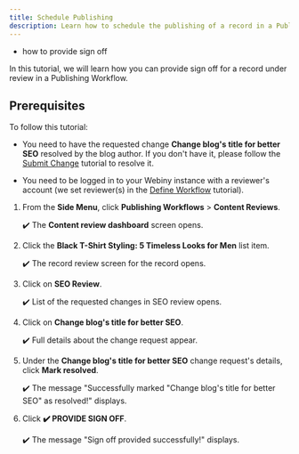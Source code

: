 ```yaml
---
title: Schedule Publishing
description: Learn how to schedule the publishing of a record in a Publishing Workflow.
---
```



<Alert type="success" title="WHAT YOU'LL LEARN">

- how to provide sign off

</Alert>

In this tutorial, we will learn how you can provide sign off for a record under review in a Publishing Workflow.

## Prerequisites

To follow this tutorial:

- You need to have the requested change **Change blog's title for better SEO** resolved by the blog author. If you don't have it, please follow the [Submit Change](./submit-change) tutorial to resolve it.

- You need to be logged in to your Webiny instance with a reviewer's account (we set reviewer(s) in the [Define Workflow](./define-workflow) tutorial).

1. From the **Side Menu**, click **Publishing Workflows** > **Content Reviews**.

    ✔️ The **Content review dashboard** screen opens.

2. Click the **Black T-Shirt Styling: 5 Timeless Looks for Men** list item.

    ✔️ The record review screen for the record opens.

3. Click on **SEO Review**.

    ✔️ List of the requested changes in SEO review opens.

4. Click on **Change blog's title for better SEO**.

    ✔️ Full details about the change request appear.

5. Under the **Change blog's title for better SEO** change request's details, click **Mark resolved**.

    ✔️ The message "Successfully marked "Change blog's title for better SEO" as resolved!" displays.

6. Click **✔️ PROVIDE SIGN OFF**.

    ✔️ The message "Sign off provided successfully!" displays.

